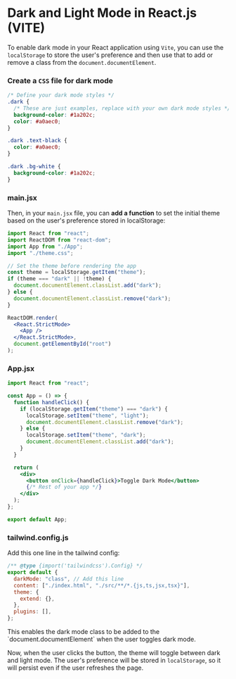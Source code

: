 
# Dark and Light Mode in React.js (VITE)

To enable dark mode in your React application using `Vite`, you can use the `localStorage` to store the user's preference and then use that to add or remove a class from the `document.documentElement`.

<Steps>

### Create a `CSS` file for dark mode

```css filename="theme.css"
/* Define your dark mode styles */
.dark {
  /* These are just examples, replace with your own dark mode styles */
  background-color: #1a202c;
  color: #a0aec0;
}

.dark .text-black {
  color: #a0aec0;
}

.dark .bg-white {
  background-color: #1a202c;
}
```

### main.jsx

Then, in your `main.jsx` file, you can **add a function** to set the initial theme based on the user's preference stored in localStorage:

```jsx
import React from "react";
import ReactDOM from "react-dom";
import App from "./App";
import "./theme.css";

// Set the theme before rendering the app
const theme = localStorage.getItem("theme");
if (theme === "dark" || !theme) {
  document.documentElement.classList.add("dark");
} else {
  document.documentElement.classList.remove("dark");
}

ReactDOM.render(
  <React.StrictMode>
    <App />
  </React.StrictMode>,
  document.getElementById("root")
);
```

### App.jsx

```jsx
import React from "react";

const App = () => {
  function handleClick() {
    if (localStorage.getItem("theme") === "dark") {
      localStorage.setItem("theme", "light");
      document.documentElement.classList.remove("dark");
    } else {
      localStorage.setItem("theme", "dark");
      document.documentElement.classList.add("dark");
    }
  }

  return (
    <div>
      <button onClick={handleClick}>Toggle Dark Mode</button>
      {/* Rest of your app */}
    </div>
  );
};

export default App;
```

### tailwind.config.js

Add this one line in the tailwind config:

```js filename="tailwind.config.js" showLineNumbers {3}
/** @type {import('tailwindcss').Config} */
export default {
  darkMode: "class", // Add this line
  content: ["./index.html", "./src/**/*.{js,ts,jsx,tsx}"],
  theme: {
    extend: {},
  },
  plugins: [],
};
```

<Callout>
  This enables the dark mode class to be added to the `document.documentElement`
  when the user toggles dark mode.
</Callout>

</Steps>

Now, when the user clicks the button, the theme will toggle between dark and light mode. The user's preference will be stored in `localStorage`, so it will persist even if the user refreshes the page.
